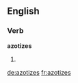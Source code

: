
==English==

===Verb===
'''azotizes'''

# {{third-person singular of|azotize}}

[[de:azotizes]]
[[fr:azotizes]]